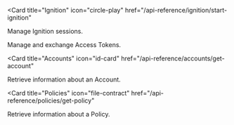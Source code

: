 <Card
  title="Ignition"
  icon="circle-play"
  href="/api-reference/ignition/start-ignition"
>
  Manage Ignition sessions.
</Card>

<Card title="Tokens" icon="key" href="/api-reference/tokens/exchange-token">
  Manage and exchange Access Tokens.
</Card>

<Card
  title="Accounts"
  icon="id-card"
  href="/api-reference/accounts/get-account"
>
  Retrieve information about an Account.
</Card>

<Card
  title="Policies"
  icon="file-contract"
  href="/api-reference/policies/get-policy"
>
  Retrieve information about a Policy.
</Card>
